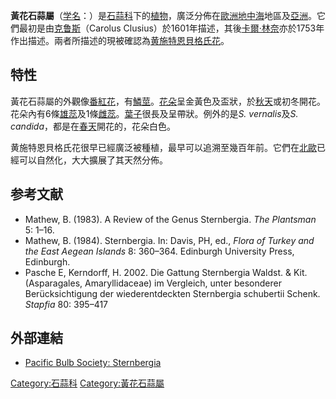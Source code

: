 {{Automatic taxobox
|taxon = Sternbergia
|image = Sternbergia lutea MILAN.jpg
|image_caption = ''[[Sternbergia_lutea|Sternbergia lutea]]''
|authority = [[Franz_de_Paula_Adam_von_Waldstein|Waldst.]] & [[Pál_Kitaibel|Kit.]]
|type_species_authority = [[Franz_de_Paula_Adam_von_Waldstein|Waldst.]]<ref>[http://www.tropicos.org/Name/40005988 Tropicos, ''Sternbergia'' Waldst. & Kit.]</ref>
|type_species= ''[[Sternbergia_colchiciflora|Sternbergia colchiciflora]]'' 
|synonyms_ref=
|synonyms=''[[Oporanthus|Oporanthus]]'' <small>Herb.</small>
| subdivision_ranks = [[種|種]]
| subdivision =
* [[黄施特恩貝格氏花|黄施特恩貝格氏花]] ''S. lutea''
* [[斯特倫伯石蒜|斯特倫伯石蒜]] ''S. sicula''
* ''S. candida''
* ''S. vernalis''
* ''S. clusiana''
* ''S. colchiciflora''
* [[伊兹密尔石蒜|伊兹密尔石蒜]]''S. schubertii''
* ''S. pulchella''
* ''S. greuteriana''
* ''S. minoica''
}}

'''黃花石蒜屬'''（[[学名|学名]]：''{{lang|la|Sternbergia}}''）是[[石蒜科|石蒜科]]下的[[植物|植物]]，廣泛分佈在[[歐洲|歐洲]][[地中海|地中海]]地區及[[亞洲|亞洲]]。它們最初是由[[克鲁斯|克鲁斯]]（Carolus Clusius）於1601年描述，其後[[卡爾·林奈|卡爾·林奈]]亦於1753年作出描述。兩者所描述的現被確認為[[黄施特恩貝格氏花|黄施特恩貝格氏花]]。

==特性==
黃花石蒜屬的外觀像[[番紅花|番紅花]]，有[[鱗莖|鱗莖]]。[[花朵|花朵]]呈金黃色及盃狀，於[[秋天|秋天]]或初冬開花。花朵內有6條[[雄蕊|雄蕊]]及1條[[雌蕊|雌蕊]]。[[葉子|葉子]]很長及呈帶狀。例外的是''S. vernalis''及''S. candida''，都是在[[春天|春天]]開花的，花朵白色。

黄施特恩貝格氏花很早已經廣泛被種植，最早可以追溯至幾百年前。它們在[[北歐|北歐]]已經可以自然化，大大擴展了其天然分佈。

==参考文献==
{{reflist}}
* Mathew, B. (1983). A Review of the Genus Sternbergia. ''The Plantsman'' 5: 1–16.
* Mathew, B. (1984). Sternbergia. In: Davis, PH, ed., ''Flora of Turkey and the East Aegean Islands'' 8: 360–364. Edinburgh University Press, Edinburgh.
* Pasche E, Kerndorff, H. 2002. Die Gattung Sternbergia Waldst. & Kit.(Asparagales, Amaryllidaceae) im Vergleich, unter besonderer Berücksichtigung der wiederentdeckten Sternbergia schubertii Schenk. ''Stapfia'' 80: 395–417

==外部連結==
* [http://www.pacificbulbsociety.org/pbswiki/index.php/sternbergia Pacific Bulb Society: Sternbergia]
{{Taxonbar|from=Q337545}}

[[Category:石蒜科|Category:石蒜科]]
[[Category:黃花石蒜屬|Category:黃花石蒜屬]]